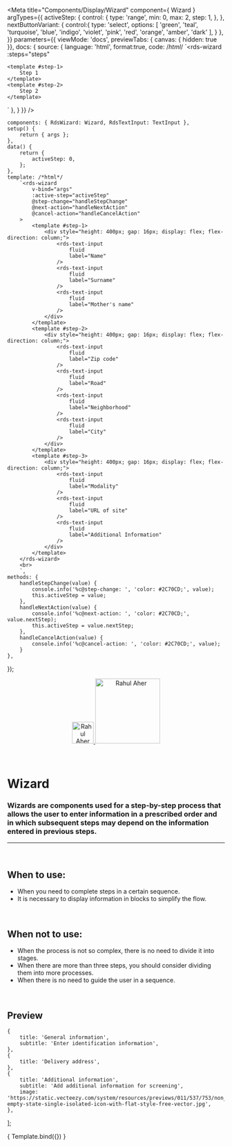 
<Meta
	title="Components/Display/Wizard"
	component={ Wizard }
	argTypes={{
		activeStep: {
			control: {
				type: 'range',
				min: 0,
				max: 2,
				step: 1,
			},
		},
		nextButtonVariant: {
			control:{
				type: 'select',
				options: [
					'green',
					'teal',
					'turquoise',
					'blue',
					'indigo',
					'violet',
					'pink',
					'red',
					'orange',
					'amber',
					'dark'
				],
			}
		},
	}}
	parameters={{
		viewMode: 'docs',
		previewTabs: { canvas: { hidden: true }},
		docs: {
			source: {
				language: 'html',
				format:true,
				code: /*html*/ 
`<rds-wizard
	:steps="steps"
>
	<template #step-1>
		Step 1
	</template>
	<template #step-2>
		Step 2
	</template>
</rds-wizard>
`
			},
		}
	}}
/>

	components: { RdsWizard: Wizard, RdsTextInput: TextInput },
	setup() {
		return { args };
	},
	data() {
		return {
			activeStep: 0,
		};
	},
	template: /*html*/
		`<rds-wizard
			v-bind="args"
			:active-step="activeStep"
			@step-change="handleStepChange"
			@next-action="handleNextAction"
			@cancel-action="handleCancelAction"
		>
			<template #step-1>
				<div style="height: 400px; gap: 16px; display: flex; flex-direction: column;">
					<rds-text-input
						fluid
						label="Name"
					/>
					<rds-text-input
						fluid
						label="Surname"
					/>
					<rds-text-input
						fluid
						label="Mother's name"
					/>
				</div>
			</template>
			<template #step-2>
				<div style="height: 400px; gap: 16px; display: flex; flex-direction: column;">
					<rds-text-input
						fluid
						label="Zip code"
					/>
					<rds-text-input
						fluid
						label="Road"
					/>
					<rds-text-input
						fluid
						label="Neighborhood"
					/>
					<rds-text-input
						fluid
						label="City"
					/>
				</div>
			</template>
			<template #step-3>
				<div style="height: 400px; gap: 16px; display: flex; flex-direction: column;">
					<rds-text-input
						fluid
						label="Modality"
					/>
					<rds-text-input
						fluid
						label="URL of site"
					/>
					<rds-text-input
						fluid
						label="Additional Information"
					/>
				</div>
			</template>
		</rds-wizard>
		<br>
		`,
	methods: {
		handleStepChange(value) {
			console.info('%c@step-change: ', 'color: #2C70CD;', value);
			this.activeStep = value;
		},
		handleNextAction(value) {
			console.info('%c@next-action: ', 'color: #2C70CD;', value.nextStep);
			this.activeStep = value.nextStep;
		},
		handleCancelAction(value) {
			console.info('%c@cancel-action: ', 'color: #2C70CD;', value);
		}
	},
});

<div align="center" style={{display: 'flex'}}>
    <a href="https://rahulaher.netlify.app">
        <img src="https://rahulaher.netlify.app/img/logo/glyph-black-colored.svg" alt="Rahul Aher logo" width="50" />
        <img src="https://rahulaher.netlify.app/img/logo/word-black-colored.svg" alt="Rahul Aher" width="150" />
    </a>
    </a>
    </a>
</div>

<br />
<br />

# Wizard

### Wizards are components used for a step-by-step process that allows the user to enter information in a prescribed order and in which subsequent steps may depend on the information entered in previous steps.
---
<br />

## When to use:
- When you need to complete steps in a certain sequence.
- It is necessary to display information in blocks to simplify the flow.

<br />

## When not to use:
- When the process is not so complex, there is no need to divide it into stages.
- When there are more than three steps, you should consider dividing them into more processes.
- When there is no need to guide the user in a sequence.

<br />


## Preview

	{
		title: 'General information',
		subtitle: 'Enter identification information',
	},
	{
		title: 'Delivery address',
	},
	{
		title: 'Additional information',
		subtitle: 'Add additional information for screening',
		image: 'https://static.vecteezy.com/system/resources/previews/011/537/753/non_2x/box-empty-state-single-isolated-icon-with-flat-style-free-vector.jpg',
	},
];

<Canvas>
	<Story
		name="Wizard"
		args={{
			steps,
			nextButtonVariant: 'blue',
		}}
	>
		{ Template.bind({}) }
	</Story>
</Canvas>

<ArgsTable story="Wizard" />